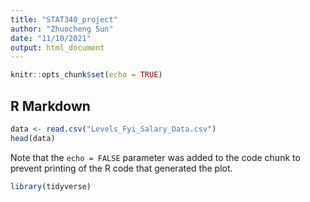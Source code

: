 ```yaml
---
title: "STAT340_project"
author: "Zhuocheng Sun"
date: "11/10/2021"
output: html_document
---
```


```r
knitr::opts_chunk$set(echo = TRUE)
```

## R Markdown

```r
data <- read.csv("Levels_Fyi_Salary_Data.csv")
head(data)
```

Note that the `echo = FALSE` parameter was added to the code chunk to prevent printing of the R code that generated the plot.

```r
library(tidyverse)
```